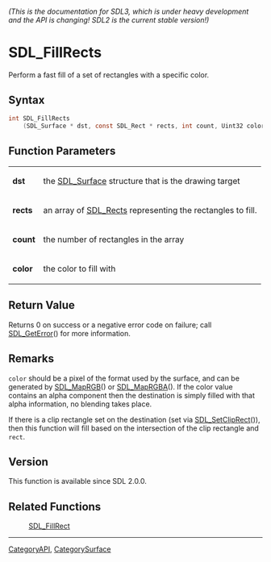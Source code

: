 ====== (This is the documentation for SDL3, which is under heavy development and the API is changing! SDL2 is the current stable version!) ======
= SDL_FillRects =

Perform a fast fill of a set of rectangles with a specific color.

== Syntax ==

<syntaxhighlight lang='c'>
int SDL_FillRects
    (SDL_Surface * dst, const SDL_Rect * rects, int count, Uint32 color);
</syntaxhighlight>

== Function Parameters ==

{|
|'''dst'''
|the [[SDL_Surface]] structure that is the drawing target
|-
|'''rects'''
|an array of [[SDL_Rects]] representing the rectangles to fill.
|-
|'''count'''
|the number of rectangles in the array
|-
|'''color'''
|the color to fill with
|}

== Return Value ==

Returns 0 on success or a negative error code on failure; call
[[SDL_GetError]]() for more information.

== Remarks ==

<code>color</code> should be a pixel of the format used by the surface, and
can be generated by [[SDL_MapRGB]]() or [[SDL_MapRGBA]](). If the color
value contains an alpha component then the destination is simply filled
with that alpha information, no blending takes place.

If there is a clip rectangle set on the destination (set via
[[SDL_SetClipRect]]()), then this function will fill based on the
intersection of the clip rectangle and <code>rect</code>.

== Version ==

This function is available since SDL 2.0.0.

== Related Functions ==

:[[SDL_FillRect]]

----
[[CategoryAPI]], [[CategorySurface]]


